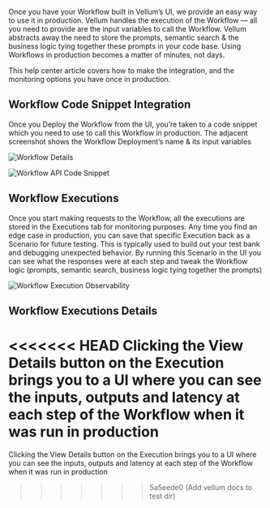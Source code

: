 Once you have your Workflow built in Vellum’s UI, we provide an easy way to use it in production. Vellum handles the execution of the Workflow — all you need to provide are the input variables to call the Workflow. Vellum abstracts away the need to store the prompts, semantic search & the business logic tying together these prompts in your code base. Using Workflows in production becomes a matter of minutes, not days.

This help center article covers how to make the integration, and the monitoring options you have once in production.

## Workflow Code Snippet Integration

Once you Deploy the Workflow from the UI, you’re taken to a code snippet which you need to use to call this Workflow in production. The adjacent screenshot shows the Workflow Deployment’s name & its input variables

![Workflow Details](https://storage.googleapis.com/vellum-public/help-docs/workflow_details.png)

![Workflow API Code Snippet](https://storage.googleapis.com/vellum-public/help-docs/workflows_api_code_snippet.png)

## Workflow Executions

Once you start making requests to the Workflow, all the executions are stored in the Executions tab for monitoring purposes. Any time you find an edge case in production, you can save that specific Execution back as a Scenario for future testing. This is typically used to build out your test bank and debugging unexpected behavior. By running this Scenario in the UI you can see what the responses were at each step and tweak the Workflow logic (prompts, semantic search, business logic tying together the prompts)

![Workflow Execution Observability](https://storage.googleapis.com/vellum-public/help-docs/workflow_executions.png)

## Workflow Executions Details

<<<<<<< HEAD
Clicking the View Details button on the Execution brings you to a UI where you can see the inputs, outputs and latency at each step of the Workflow when it was run in production
=======
Clicking the View Details button on the Execution brings you to a UI where you can see the inputs, outputs and latency at each step of the Workflow when it was run in production
>>>>>>> 5a5eede0 (Add vellum docs to test dir)
